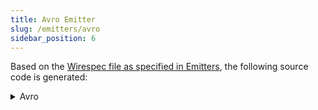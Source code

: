 ```yaml
---
title: Avro Emitter
slug: /emitters/avro
sidebar_position: 6
---
```




Based on the [Wirespec file as specified in Emitters](./emitters.mdx#examples), the following source code is generated:

<details>
    <summary>Avro</summary>
    <WirespecCompile emitter={Emitters.AVRO}/>
</details>




